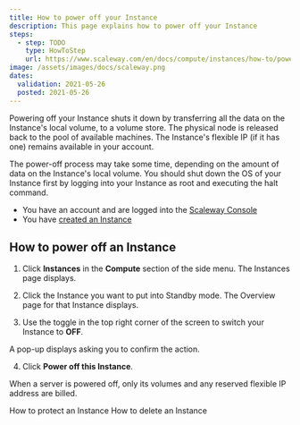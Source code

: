 ```yaml
---
title: How to power off your Instance
description: This page explains how to power off your Instance
steps:
  - step: TODO
    type: HowToStep
    url: https://www.scaleway.com/en/docs/compute/instances/how-to/power-off-instance
image: /assets/images/docs/scaleway.png
dates:
  validation: 2021-05-26
  posted: 2021-05-26
---
```


Powering off your Instance shuts it down by transferring all the data on the Instance's local volume, to a volume store. The physical node is released back to the pool of available machines. The Instance's flexible IP (if it has one) remains available in your account. 


<Message type="note">

  The power-off process may take some time, depending on the amount of data on the Instance's local volume. You should shut down the OS of your Instance first by logging into your Instance as root and executing the halt command.

</Message>

<Message type="requirement">

  - You have an account and are logged into the [Scaleway Console](https://console.scaleway.com)
  - You have [created an Instance](/compute/instances/how-to/create-an-instance)

</Message>

## How to power off an Instance

1. Click **Instances** in the **Compute** section of the side menu. The Instances page displays.

2. Click the Instance you want to put into Standby mode. The Overview page for that Instance displays.

3. Use the toggle <Icon name="toggle" /> in the top right corner of the screen to switch your Instance to **OFF**.

  <Lightbox src="scaleway-power-off.png" alt="" />

  A pop-up displays asking you to confirm the action.

4. Click **Power off this Instance**.

<Message type="important">

  When a server is powered off, only its volumes and any reserved flexible IP address are billed.

</Message>

<Navigation title="See Also">
  <PreviousButton to="/compute/instances/how-to/use-protected-instance/">How to protect an Instance</PreviousButton>
  <NextButton to="/compute/instances/how-to/delete-instance/">How to delete an Instance</NextButton>
</Navigation>

